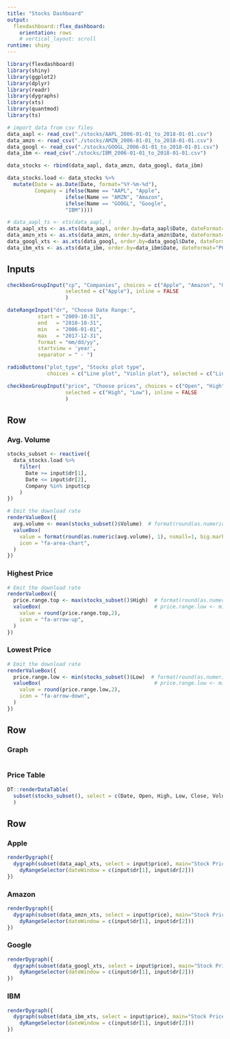 ```yaml
---
title: "Stocks Dashboard"
output: 
  flexdashboard::flex_dashboard:
    orientation: rows
    # vertical_layout: scroll
runtime: shiny
---
```


```r
library(flexdashboard)
library(shiny)
library(ggplot2)
library(dplyr)
library(readr)
library(dygraphs)
library(xts)
library(quantmod)
library(ts)

# import data from csv files
data_aapl <- read_csv("./stocks/AAPL_2006-01-01_to_2018-01-01.csv")
data_amzn <- read_csv("./stocks/AMZN_2006-01-01_to_2018-01-01.csv")
data_googl <- read_csv("./stocks/GOOGL_2006-01-01_to_2018-01-01.csv")
data_ibm <- read_csv("./stocks/IBM_2006-01-01_to_2018-01-01.csv")

data_stocks <- rbind(data_aapl, data_amzn, data_googl, data_ibm)

data_stocks.load <- data_stocks %>%
  mutate(Date = as.Date(Date, format="%Y-%m-%d"),
         Company = ifelse(Name == "AAPL", "Apple",
                   ifelse(Name == "AMZN", "Amazon",
                   ifelse(Name == "GOOGL", "Google",
                   "IBM"))))

# data_aapl_ts <- xts(data_aapl, )
data_aapl_xts <- as.xts(data_aapl, order.by=data_aapl$Date, dateFormat="POSIXct")
data_amzn_xts <- as.xts(data_amzn, order.by=data_amzn$Date, dateFormat="POSIXct")
data_googl_xts <- as.xts(data_googl, order.by=data_googl$Date, dateFormat="POSIXct")
data_ibm_xts <- as.xts(data_ibm, order.by=data_ibm$Date, dateFormat="POSIXct")
```

Inputs {.sidebar}
-----------------------------------------------------------------------

```r
checkboxGroupInput("cp", "Companies", choices = c("Apple", "Amazon", "Google", "IBM"),
                   selected = c("Apple"), inline = FALSE
                   )

dateRangeInput("dr", "Choose Date Range:",
          start = "2009-10-31",
          end   = "2010-10-31",
          min   = "2006-01-01",
          max   = "2017-12-31",
          format = "mm/dd/yy",
          startview = 'year',
          separator = " - ")

radioButtons("plot_type", "Stocks plot type", 
             choices = c("Line plot", "Violin plot"), selected = c("Line plot"))

checkboxGroupInput("price", "Choose prices", choices = c("Open", "High", "Low", "Close"),
                   selected = c("High", "Low"), inline = FALSE
                   )
```

Row
-----------------------------------------------------------------------

### Avg. Volume {.value-box}

```r
stocks_subset <- reactive({
  data_stocks.load %>%
    filter(
      Date >= input$dr[1],
      Date <= input$dr[2],
      Company %in% input$cp
    )
})

# Emit the download rate
renderValueBox({
  avg.volume <- mean(stocks_subset()$Volume)  # format(round(as.numeric(avg.volume), 1), nsmall=1, big.mark=",")
  valueBox(
    value = format(round(as.numeric(avg.volume), 1), nsmall=1, big.mark=","),
    icon = "fa-area-chart",
  )
})
```

### Highest Price {.value-box}

```r

# Emit the download rate
renderValueBox({
  price.range.top <- max(stocks_subset()$High)  # format(round(as.numeric(avg.volume), 1), nsmall=1, big.mark=",")
  valueBox(                                     # price.range.low <- min(stocks_subset()$Low)
    value = round(price.range.top,2),
    icon = "fa-arrow-up",
  )
})
```


### Lowest Price {.value-box}

```r

# Emit the download rate
renderValueBox({
  price.range.low <- min(stocks_subset()$Low)  # format(round(as.numeric(avg.volume), 1), nsmall=1, big.mark=",")
  valueBox(                                     # price.range.low <- min(stocks_subset()$Low)
    value = round(price.range.low,2),
    icon = "fa-arrow-down",
  )
})
```


Row 
-------------------------------------

### Graph

```r


```

### Price Table

```r
DT::renderDataTable(
  subset(stocks_subset(), select = c(Date, Open, High, Low, Close, Volume))
  )
```

Row {.tabset .tabset-fade}
-------------------------------------

### Apple

```r
renderDygraph({
  dygraph(subset(data_aapl_xts, select = input$price), main="Stock Price") %>%
    dyRangeSelector(dateWindow = c(input$dr[1], input$dr[2]))
})
```

### Amazon

```r
renderDygraph({
  dygraph(subset(data_amzn_xts, select = input$price), main="Stock Price") %>%
    dyRangeSelector(dateWindow = c(input$dr[1], input$dr[2]))
})
```

### Google

```r
renderDygraph({
  dygraph(subset(data_googl_xts, select = input$price), main="Stock Price") %>%
    dyRangeSelector(dateWindow = c(input$dr[1], input$dr[2]))
})
```

### IBM

```r
renderDygraph({
  dygraph(subset(data_ibm_xts, select = input$price), main="Stock Price") %>%
    dyRangeSelector(dateWindow = c(input$dr[1], input$dr[2]))
})
```
